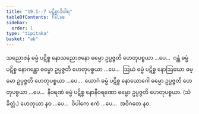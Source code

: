 ```yaml
---
title: "19.1--7 ပဋိစ္စာဒိဝါရ"
tableOfContents: false
sidebar:
  order: 1
type: "tipitaka"
basket: "ab"
---
```



<DynamicBreadcrumb />

<Division number="22">

<Paragraph number="77">
သညောဇနံ ဓမ္မံ ပဋိစ္စ နောသညောဇနော ဓမ္မော ဥပ္ပဇ္ဇတိ ဟေတုပစ္စယာ …ပေ…  ဂန္ထံ ဓမ္မံ ပဋိစ္စ နောဂန္ထော ဓမ္မော ဥပ္ပဇ္ဇတိ ဟေတုပစ္စယာ …ပေ…  ဩဃံ ဓမ္မံ ပဋိစ္စ နောဩဃော ဓမ္မော ဥပ္ပဇ္ဇတိ ဟေတုပစ္စယာ …ပေ…  ယောဂံ ဓမ္မံ ပဋိစ္စ နောယောဂေါ ဓမ္မော ဥပ္ပဇ္ဇတိ ဟေတုပစ္စယာ …ပေ…  နီဝရဏံ ဓမ္မံ ပဋိစ္စ နောနီဝရဏော ဓမ္မော ဥပ္ပဇ္ဇတိ ဟေတုပစ္စယာ. (သံခိတ္တံ.)
</Paragraph>

<Paragraph number="78">
ဟေတုယာ နဝ …ပေ…  ဝိပါကေ ဧကံ …ပေ…  အဝိဂတေ နဝ.
</Paragraph>
</Division>